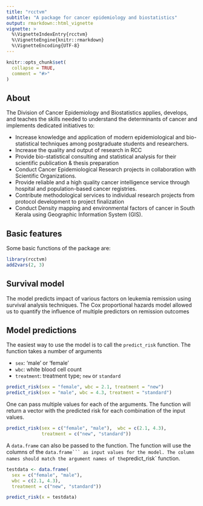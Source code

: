 ```yaml
---
title: "rcctvm"   
subtitle: "A package for cancer epidemiology and biostatistics"
output: rmarkdown::html_vignette
vignette: >
  %\VignetteIndexEntry{rcctvm}
  %\VignetteEngine{knitr::rmarkdown}
  %\VignetteEncoding{UTF-8}
---
```


```r
knitr::opts_chunk$set(
  collapse = TRUE,
  comment = "#>"
)
```

## About
The Division of Cancer Epidemiology and Biostatistics applies, develops, and teaches the skills needed to understand the determinants of cancer and implements dedicated initiatives to:

- Increase knowledge and application of modern epidemiological and bio-statistical techniques among postgraduate students and researchers.
- Increase the quality and output of research in RCC
- Provide bio-statistical consulting and statistical analysis for their scientific publication & thesis preparation
- Conduct Cancer Epidemiological Research projects in collaboration with Scientific Organizations.
- Provide reliable and a high quality cancer intelligence service through hospital and population-based cancer registries.
- Contribute methodological services to individual research projects from protocol development to project finalization
- Conduct Density mapping and environmental factors of cancer in South Kerala using Geographic Information System (GIS).

## Basic features

Some basic functions of the package are:
```r
library(rcctvm)
add2vars(2, 3)
```

## Survival model

The model predicts impact of various factors on leukemia remission using survival analysis techniques. The Cox proportional hazards model allowed us to quantify the influence of multiple predictors on remission outcomes

## Model predictions

The easiest way to use the model is to call the `predict_risk` function. The function takes a number of arguments

  - `sex`: 'male' or 'female'
  - `wbc`: white blood cell count
  - `treatment`: treatment type; `new` or `standard`

```r
predict_risk(sex = "female", wbc = 2.1, treatment = "new")
predict_risk(sex = "male", wbc = 4.3, treatment = "standard")
```

One can pass multiple values for each of the arguments. The function will return a vector with the predicted risk for each combination of the input values.

```r
predict_risk(sex = c("female", "male"),  wbc = c(2.1, 4.3),
             treatment = c("new", "standard"))
```

A `data.frame` can also be passed to the function. The function will use the columns of the `data.frame``` as input values for the model. The column names should match the argument names of the `predict_risk` function.

```r
testdata <- data.frame(
  sex = c("female", "male"),
  wbc = c(2.1, 4.3),
  treatment = c("new", "standard"))

predict_risk(x = testdata)
```
